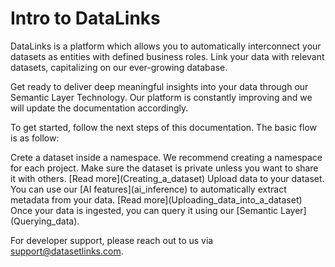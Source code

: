 # Intro to DataLinks

DataLinks is a platform which allows you to automatically interconnect your datasets as entities with defined business roles. Link your data with relevant datasets, capitalizing on our ever-growing database.

Get ready to deliver deep meaningful insights into your data through our Semantic Layer Technology. Our platform is constantly improving and we will update the documentation accordingly.

To get started, follow the next steps of this documentation. The basic flow is as follow:

<Steps>
  <Step title="Create dataset">
    Crete a dataset inside a namespace. We recommend creating a namespace for each project. Make sure the dataset is private unless you want to share it with others. [Read more](Creating_a_dataset)
  </Step>
  <Step title="Ingest data">
    Upload data to your dataset. You can use our [AI features](ai_inference) to automatically extract metadata from your data. [Read more](Uploading_data_into_a_dataset)
  </Step>
  <Step title="Query dataset">
    Once your data is ingested, you can query it using our [Semantic Layer](Querying_data).
  </Step>
</Steps>

For developer support, please reach out to us via [support@datasetlinks.com](mailto:support@datasetlinks.com).